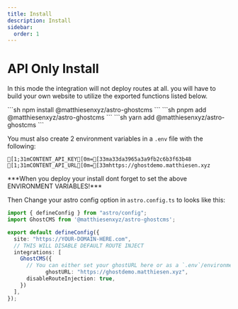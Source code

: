 ```yaml
---
title: Install
description: Install
sidebar:
  order: 1
---
```


# API Only Install

In this mode the integration will not deploy routes at all.  you will have to build your own website to utilize the exported functions listed below.

<Tabs>
  <TabItem label="npm">
    ```sh
    npm install @matthiesenxyz/astro-ghostcms
    ```
  </TabItem>
  <TabItem label="pnpm">
    ```sh
    pnpm add @matthiesenxyz/astro-ghostcms
    ```
  </TabItem>
  <TabItem label="yarn">
    ```sh
    yarn add @matthiesenxyz/astro-ghostcms
    ```
  </TabItem>
</Tabs>

You must also create 2 environment variables in a `.env` file with the following:

```ansi frame="code" title=".env"
[1;31mCONTENT_API_KEY[0m=[33ma33da3965a3a9fb2c6b3f63b48
[1;31mCONTENT_API_URL[0m=[33mhttps://ghostdemo.matthiesen.xyz
```

<Aside>
***When you deploy your install dont forget to set the above ENVIRONMENT VARIABLES!***
</Aside>

Then Change your astro config option in `astro.config.ts` to looks like this:

```ts frame="code" title="astro.config.ts"
import { defineConfig } from "astro/config";
import GhostCMS from '@matthiesenxyz/astro-ghostcms';

export default defineConfig({
  site: "https://YOUR-DOMAIN-HERE.com",
  // THIS WILL DISABLE DEFAULT ROUTE INJECT
  integrations: [ 
    GhostCMS({
      // You can either set your ghostURL here or as a `.env`/environment variable
			ghostURL: "https://ghostdemo.matthiesen.xyz", 
      disableRouteInjection: true, 
    })
  ],
});
```